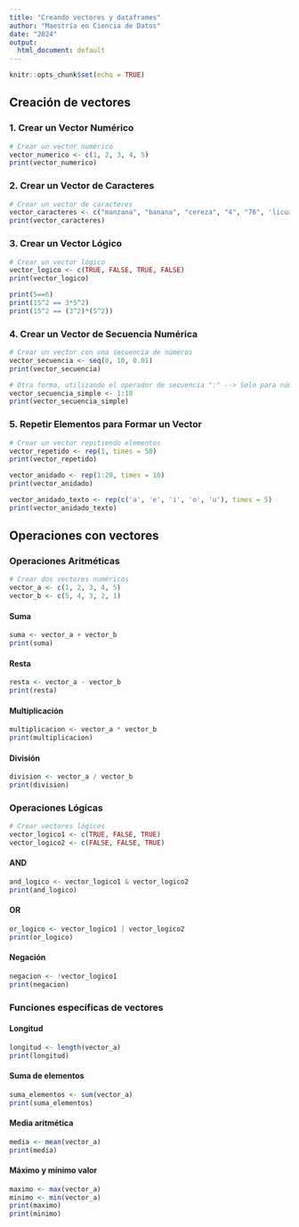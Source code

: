 ```yaml
---
title: "Creando vectores y dataframes"
author: "Maestría en Ciencia de Datos"
date: "2024"
output:
  html_document: default
---
```


```r
knitr::opts_chunk$set(echo = TRUE)
```

## Creación de vectores

### 1. Crear un Vector Numérico

```r
# Crear un vector numérico
vector_numerico <- c(1, 2, 3, 4, 5)
print(vector_numerico)
```

### 2. Crear un Vector de Caracteres

```r
# Crear un vector de caracteres
vector_caracteres <- c("manzana", "banana", "cereza", "4", "76", 'licuadora')
print(vector_caracteres)
```

### 3. Crear un Vector Lógico

```r
# Crear un vector lógico
vector_logico <- c(TRUE, FALSE, TRUE, FALSE)
print(vector_logico)

print(5==6)
print(15^2 == 3*5^2)
print(15^2 == (3^2)*(5^2))

```

### 4. Crear un Vector de Secuencia Numérica

```r
# Crear un vector con una secuencia de números
vector_secuencia <- seq(0, 10, 0.01)
print(vector_secuencia)

# Otra forma, utilizando el operador de secuencia ":" --> Solo para números enteros
vector_secuencia_simple <- 1:10
print(vector_secuencia_simple)

```

### 5. Repetir Elementos para Formar un Vector

```r
# Crear un vector repitiendo elementos
vector_repetido <- rep(1, times = 50)
print(vector_repetido)

vector_anidado <- rep(1:20, times = 10)
print(vector_anidado)

vector_anidado_texto <- rep(c('a', 'e', 'i', 'o', 'u'), times = 5)
print(vector_anidado_texto)

```

## Operaciones con vectores

### Operaciones Aritméticas

```r
# Crear dos vectores numéricos
vector_a <- c(1, 2, 3, 4, 5)
vector_b <- c(5, 4, 3, 2, 1)

```


#### Suma
```r
suma <- vector_a + vector_b
print(suma)

```

#### Resta
```r
resta <- vector_a - vector_b
print(resta)

```

#### Multiplicación
```r
multiplicacion <- vector_a * vector_b
print(multiplicacion)

```

#### División
```r
division <- vector_a / vector_b
print(division)

```


### Operaciones Lógicas

```r
# Crear vectores lógicos
vector_logico1 <- c(TRUE, FALSE, TRUE)
vector_logico2 <- c(FALSE, FALSE, TRUE)

```

#### AND
```r
and_logico <- vector_logico1 & vector_logico2
print(and_logico)

```

#### OR
```r
or_logico <- vector_logico1 | vector_logico2
print(or_logico)

```

#### Negación
```r
negacion <- !vector_logico1
print(negacion)

```


### Funciones específicas de vectores

#### Longitud
```r
longitud <- length(vector_a)
print(longitud)

```


#### Suma de elementos
```r
suma_elementos <- sum(vector_a)
print(suma_elementos)

```

#### Media aritmética
```r
media <- mean(vector_a)
print(media)

```

#### Máximo y mínimo valor
```r
maximo <- max(vector_a)
minimo <- min(vector_a)
print(maximo)
print(minimo)

```

